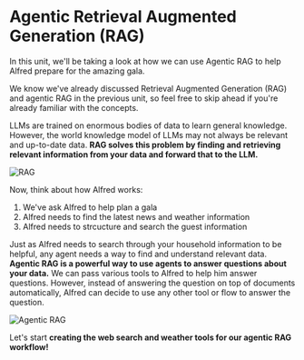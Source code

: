 # Agentic Retrieval Augmented Generation (RAG)

In this unit, we'll be taking a look at how we can use Agentic RAG to help Alfred prepare for the amazing gala.

<Tip>We know we've already discussed Retrieval Augmented Generation (RAG) and agentic RAG in the previous unit, so feel free to skip ahead if you're already familiar with the concepts.</Tip>

LLMs are trained on enormous bodies of data to learn general knowledge.
However, the world knowledge model of LLMs may not always be relevant and up-to-date data.
**RAG solves this problem by finding and retrieving relevant information from your data and forward that to the LLM.**

![RAG](https://huggingface.co/datasets/agents-course/course-images/resolve/main/en/unit2/rag.png)

Now, think about how Alfred works:

1. We've ask Alfred to help plan a gala
2. Alfred needs to find the latest news and weather information
3. Alfred needs to strcucture and search the guest information

Just as Alfred needs to search through your household information to be helpful, any agent needs a way to find and understand relevant data.
**Agentic RAG is a powerful way to use agents to answer questions about your data.** We can pass various tools to Alfred to help him answer questions.
However, instead of answering the question on top of documents automatically, Alfred can decide to use any other tool or flow to answer the question.

![Agentic RAG](https://huggingface.co/datasets/agents-course/course-images/resolve/main/en/unit2/agentic-rag.png)

Let's start **creating the web search and weather tools for our agentic RAG workflow!**
